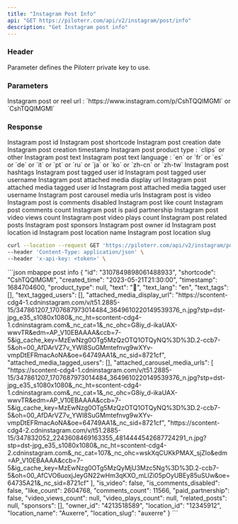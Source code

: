 ```yaml
---
title: "Instagram Post Info"
api: "GET https://piloterr.com/api/v2/instagram/post/info"
description: "Get Instagram post info"
---
```


### Header

<ParamField header="x-api-key" type="string" required={true}>
    Parameter defines the Piloterr private key to use.
</ParamField>

### Parameters

<ParamField query="query" type="string" optional={false} placeholder="https://www.instagram.com/p/CshTQQlMGMl">
    Instagram post or reel url : `https://www.instagram.com/p/CshTQQlMGMl` or `CshTQQlMGMl`
</ParamField>

### Response

<ResponseField name="post" type="Post Object">
    <Expandable title="properties" defaultOpen={true}>
        <ResponseField name="id" type="string">
            Instagram post id
        </ResponseField>
        <ResponseField name="shortcode" type="string">
            Instagram post shortcode
        </ResponseField>
        <ResponseField name="created_time" type="string">
            Instagram post creation date
        </ResponseField>
        <ResponseField name="timestamp" type="integer">
            Instagram post creation timestamp
        </ResponseField>
        <ResponseField name="product_type" type="string">
            Instagram post product type : `clips` or other
        </ResponseField>
        <ResponseField name="text" type="string">
            Instagram post text
        </ResponseField>
        <ResponseField name="text_lang" type="string">
            Instagram post text language : `en` or `fr` or `es` or `de` or `it` or `pt` or `ru` or `ja` or `ko` or `zh-cn` or `zh-tw`
        </ResponseField>
        <ResponseField name="text_tags" type="array">
            Instagram post hashtags
        </ResponseField>
        <ResponseField name="text_tagged_users" type="array">
            <ResponseField name="id" type="string">
                Instagram post tagged user id
            </ResponseField>
            <ResponseField name="username" type="string">
                Instagram post tagged user username
            </ResponseField>
        </ResponseField>
        <ResponseField name="attached_media_display_url" type="string">
            Instagram post attached media display url
        </ResponseField>
        <ResponseField name="attached_media_tagged_users" type="array">
            <ResponseField name="id" type="string">
                Instagram post attached media tagged user id
            </ResponseField>
            <ResponseField name="username" type="string">
                Instagram post attached media tagged user username
            </ResponseField>
        </ResponseField>
        <ResponseField name="attached_carousel_media_urls" type="array">
            Instagram post carousel media urls
        </ResponseField>
        <ResponseField name="is_video" type="boolean">
            Instagram post is video
        </ResponseField>
        <ResponseField name="is_comments_disabled" type="boolean">
            Instagram post is comments disabled
        </ResponseField>
        <ResponseField name="like_count" type="integer">
            Instagram post like count
        </ResponseField>
        <ResponseField name="comments_count" type="integer">
            Instagram post comments count
        </ResponseField>
        <ResponseField name="paid_partnership" type="boolean">
            Instagram post is paid partnership
        </ResponseField>
        <ResponseField name="video_views_count" type="integer">
            Instagram post video views count
        </ResponseField>
        <ResponseField name="video_plays_count" type="integer">
            Instagram post video plays count
        </ResponseField>
        <ResponseField name="related_posts" type="array">
            Instagram post related posts
        </ResponseField>
        <ResponseField name="sponsors" type="array">
            Instagram post sponsors
        </ResponseField>
        <ResponseField name="owner_id" type="string">
            Instagram post owner id
        </ResponseField>
        <ResponseField name="location_id" type="string">
            Instagram post location id
        </ResponseField>
        <ResponseField name="location_name" type="string">
            Instagram post location name
        </ResponseField>
        <ResponseField name="location_slug" type="string">
            Instagram post location slug
        </ResponseField>
    </Expandable>
</ResponseField>

<RequestExample>

```bash mbappe post info
curl --location --request GET 'https://piloterr.com/api/v2/instagram/post/info?query=https://www.instagram.com/p/CshTQQlMGMl' \
--header 'Content-Type: application/json' \
--header 'x-api-key: <token>' \
```

</RequestExample>

<ResponseExample>
```json mbappe post info
{
    "id": "3107849898061488933",
    "shortcode": "CshTQQlMGMl",
    "created_time": "2023-05-21T21:30:00",
    "timestamp": 1684704600,
    "product_type": null,
    "text": "🍿",
    "text_lang": "en",
    "text_tags": [],
    "text_tagged_users": [],
    "attached_media_display_url": "https://scontent-cdg4-1.cdninstagram.com/v/t51.2885-15/347861207_1707687973014484_3649610220149539376_n.jpg?stp=dst-jpg_e35_s1080x1080&_nc_ht=scontent-cdg4-1.cdninstagram.com&_nc_cat=1&_nc_ohc=G8iy_d-ikaUAX-wwvTR&edm=AP_V10EBAAAA&ccb=7-5&ig_cache_key=MzEwNzg0OTg5MzQzOTQ1OTQyNQ%3D%3D.2-ccb7-5&oh=00_AfDArVZ7v_YWl8SuGMmtefnvg9wXYv-vmpDtEFRmacAoNA&oe=64749AA1&_nc_sid=8721cf",
    "attached_media_tagged_users": [],
    "attached_carousel_media_urls": [
        "https://scontent-cdg4-1.cdninstagram.com/v/t51.2885-15/347861207_1707687973014484_3649610220149539376_n.jpg?stp=dst-jpg_e35_s1080x1080&_nc_ht=scontent-cdg4-1.cdninstagram.com&_nc_cat=1&_nc_ohc=G8iy_d-ikaUAX-wwvTR&edm=AP_V10EBAAAA&ccb=7-5&ig_cache_key=MzEwNzg0OTg5MzQzOTQ1OTQyNQ%3D%3D.2-ccb7-5&oh=00_AfDArVZ7v_YWl8SuGMmtefnvg9wXYv-vmpDtEFRmacAoNA&oe=64749AA1&_nc_sid=8721cf",
        "https://scontent-cdg4-2.cdninstagram.com/v/t51.2885-15/347832052_2243608469163355_4814444542687724291_n.jpg?stp=dst-jpg_e35_s1080x1080&_nc_ht=scontent-cdg4-2.cdninstagram.com&_nc_cat=107&_nc_ohc=wskXqCUKkPMAX_sjZlo&edm=AP_V10EBAAAA&ccb=7-5&ig_cache_key=MzEwNzg0OTg5MzQyMjU3Mzc5Ng%3D%3D.2-ccb7-5&oh=00_AfCVO6uoxjJeyGN22wHm3qKXO_mLlZi05pOyUBEy85uSUw&oe=64735A21&_nc_sid=8721cf"
    ],
    "is_video": false,
    "is_comments_disabled": false,
    "like_count": 2604768,
    "comments_count": 11566,
    "paid_partnership": false,
    "video_views_count": null,
    "video_plays_count": null,
    "related_posts": null,
    "sponsors": [],
    "owner_id": "4213518589",
    "location_id": "12345912",
    "location_name": "Auxerre",
    "location_slug": "auxerre"
}
```
</ResponseExample>
